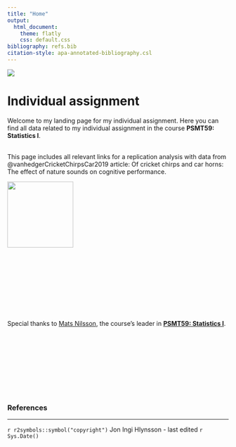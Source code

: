 ```yaml
---
title: "Home"
output: 
  html_document:
    theme: flatly
    css: default.css
bibliography: refs.bib
citation-style: apa-annotated-bibliography.csl
---
```



![](images/Banner.jpg)


# **Individual assignment**


Welcome to my landing page for my individual assignment. Here you can find all data related to my individual assignment in the course **PSMT59: Statistics I**.
<br><br>



<div class="pull-left">
This page includes all relevant links for a replication analysis with data from @vanhedgerCricketChirpsCar2019 article: Of cricket chirps and car horns: The effect of nature sounds on cognitive performance.
</div>


<div class="pull-right">
![](images/ProjectHlynsson.jpg){width=150px align="right"}
</div>
<br><br><br><br><br><br><br><br>

Special thanks to [Mats Nilsson](https://www.su.se/profiles/matni-1.184039), the course's leader in [**PSMT59: Statistics I**](https://www.su.se/english/search-courses-and-programmes/psmt59-1.487437). 


<br><br><br><br><br><br><br><br>

### References 
<div id="refs"></div>

<hr>
`r r2symbols::symbol("copyright")` Jon Ingi Hlynsson - last edited `r Sys.Date()`
